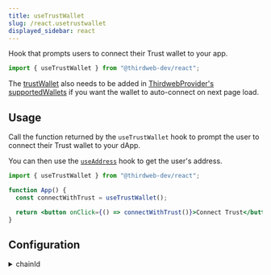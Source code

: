 ```yaml
---
title: useTrustWallet
slug: /react.usetrustwallet
displayed_sidebar: react
---
```


Hook that prompts users to connect their Trust wallet to your app.

```jsx
import { useTrustWallet } from "@thirdweb-dev/react";
```

The [trustWallet](/react/react.trustWallet) also needs to be added in [ThirdwebProvider's supportedWallets](/react/react.thirdwebprovider#supportedwallets-optional) if you want the wallet to auto-connect on next page load.

## Usage

Call the function returned by the `useTrustWallet` hook to prompt the user to connect their Trust wallet to your dApp.

You can then use the [`useAddress`](/react/react.useaddress) hook to get the user's address.

```jsx
import { useTrustWallet } from "@thirdweb-dev/react";

function App() {
  const connectWithTrust = useTrustWallet();

  return <button onClick={() => connectWithTrust()}>Connect Trust</button>;
}
```

## Configuration

<details>
  <summary>chainId</summary>
  <div>

To connect to a specific chain when connecting the wallet,
pass the `chainId` in a configuration object as shown below.

This will prompt the user to switch to the given network after they connect.

```jsx
import { useTrustWallet } from "@thirdweb-dev/react";
import { Dogechain } from "@thirdweb-dev/chains";

function App() {
  const connectWithTrust = useTrustWallet();

  return (
    <button
      onClick={() =>
        connectWithTrust({
          chainId: Dogechain.chainId,
        })
      }
    >
      Connect Wallet
    </button>
  );
}
```

If the chain is not configured in the user&rsquo;s wallet,
you must add this chain in `ThirdwebProvider`&rsquo;s [supportedChains](/react/react.thirdwebprovider#supportedChains) prop:

```jsx
import { Dogechain } from "@thirdweb-dev/chains";
import { ThirdwebProvider } from "@thirdweb-dev/react";

export function YourApp() {
  return (
    <ThirdwebProvider supportedChains={[Dogechain]}>
      <App />
    </ThirdwebProvider>
  );
}
```

</div>
</details>

